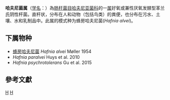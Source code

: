 {{Automatic taxobox
| taxon = Hafnia
| authority = Møller, 1954
| type species = 蜂房哈夫尼菌<br>Hafnia alvei
| type species authority = Møller, 1954
}}
'''哈夫尼菌属'''（[[学名|学名]]：{{lang|la|''Hafnia''}}）為[[肠杆菌目|肠杆菌目]][[哈夫尼亚菌科|哈夫尼亚菌科]]的一[[属|属]]好氧或兼性厌氧发酵型革兰氏阴性杆菌。直杆状，分布在人和动物（包括鸟类）的粪便，也分布在污水、土壤、水和乳制品中。此属的模式种为蜂房哈夫尼菌(''Hafnia alvei'')。

==下属物种==
* [[蜂房哈夫尼菌|蜂房哈夫尼菌]] ''Hafnia alvei'' Møller 1954
* ''Hafnia paralvei'' Huys et al. 2010
* ''Hafnia psychrotolerans'' Gu et al. 2015

==參考文獻==
{{reflist}}

{{taxonbar}}

[[Category:革兰氏阴性菌|H]]
[[Category:_哈夫尼亚菌科|H]]